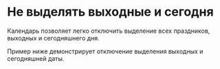 # Не выделять выходные и сегодня

Календарь позволяет легко отключить выделение всех праздников, выходных и сегодняшнего дня.

Пример ниже демонстрирует отключение выделения выходных и сегодняшней даты.

<Sandbox example="date-management-do-not-highlight-the-weekend-today" />
